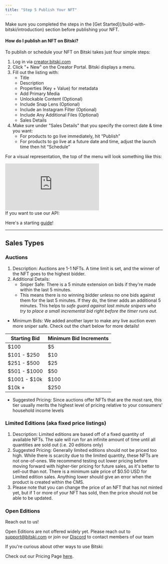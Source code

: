 ```yaml
---
title: "Step 5 Publish Your NFT"
---
```


<Warning>
  Make sure you completed the steps in the [Get Started](/build-with-bitski/introduction)
  section before publishing your NFT.
</Warning>

#### How do I publish an NFT on Bitski?

To publish or schedule your NFT on Bitski takes just four simple steps:

1. Log in via [creator.bitski.com](https://creator.bitski.com)
2. Click "+ New" on the Creator Portal. Bitski displays a menu.
3. Fill out the listing with:
   - Title
   - Description
   - Properties (Key + Value) for metadata
   - Add Primary Media
   - Unlockable Content (Optional)
   - Include Snap Lens (Optional)
   - Include an Instagram Filter (Optional)
   - Include Any Additional Files (Optional)
   - Sales Details
4. Make sure under "Sales Details" that you specify the correct date & time you
   want:
   - For products to go live immediately, hit “Publish”
   - For products to go live at a future date and time, adjust the launch time
     then hit “Schedule”

For a visual representation, the top of the menu will look something like this:

<iframe className="w-full aspect-video" src="https://www.youtube.com/embed/Gy5Em2gGIyY" title="YouTube video player" frameborder="0" allow="accelerometer; autoplay; clipboard-write; encrypted-media; gyroscope; picture-in-picture" allowfullscreen></iframe>

<br />

<Check>
If you want to use our API:

Here's a starting [guide](/reference/get-started-apis)!

</Check>

---

## Sales Types

### Auctions

1. Description: Auctions are 1-1 NFTs. A time limit is set, and the winner of
   the NFT goes to the highest bidder.
2. Additional Details:
   - Sniper Safe: There is a 5 minute extension on bids if they're made within
     the last 5 minutes.
   - This means there is no winning bidder unless no one bids against them for
     the last 5 minutes. If they do, the timer adds an additional 5 minutes.
     This helps to _safe guard against last minute snipers who try to place a
     small incremental bid right before the timer runs out._

- Minimum Bids: We added another layer to make any live auction even more sniper
  safe. Check out the chart below for more details!

| Starting Bid | Minimum Bid Increments |
| ------------ | ---------------------- |
| $100         | $5                     |
| $101 - $250  | $10                    |
| $251 - $500  | $25                    |
| $501 - $1000 | $50                    |
| $1001 - $10k | $100                   |
| $10k +       | $250                   |

- Suggested Pricing: Since auctions offer NFTs that are the most rare, this tier
  usually merits the highest level of pricing relative to your consumers'
  household income levels

### Limited Editions (aka fixed price listings)

1. Description: Limited editions are based off of a fixed quantity of available
   NFTs. The sale will run for an infinite amount of time until all quantities
   are sold out (i.e. 20 editions only)
2. Suggested Pricing: Generally limited editions should not be priced too high.
   While there is scarcity due to the limited quantity, these NFTs are not
   one-of-ones. We recommend testing out lower pricing before moving forward
   with higher-tier pricing for future sales, as it's better to sell-out than
   not. There is a minimum sale price of $0.50 USD for Limited edition sales.
   Anything lower should give an error when the product is created within the
   CMS.
3. Please note that you can change the price of an NFT that has not minted yet,
   but if 1 or more of your NFT has sold, then the price should not be able to
   be updated.

### Open Editions

<Note>
Reach out to us!

Open Editions are not offered widely yet. Please reach out to support@bitski.com
or join our [Discord](https://discord.gg/bitski) to contact members of our team

</Note>

<Info>
If you're curious about other ways to use Bitski:

Check out our Pricing Page [here](https://www.bitski.com/pricing/).

</Info>
